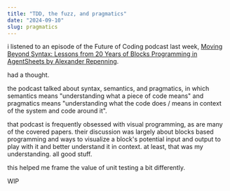 ```yaml
---
title: "TDD, the fuzz, and pragmatics"
date: "2024-09-10"
slug: pragmatics
---
```


i listened to an episode of the Future of Coding podcast last week, [Moving Beyond Syntax: Lessons from 20 Years of Blocks Programming in AgentSheets by Alexander Repenning](https://futureofcoding.org/episodes/073).

had a thought.

the podcast talked about syntax, semantics, and pragmatics, in which semantics means "understanding what a piece of code means" and pragmatics means "understanding what the code does / means in context of the system and code around it".

that podcast is frequently obsessed with visual programming, as are many of the covered papers. their discussion was largely about blocks based programming and ways to visualize a block's potential input and output to play with it and better understand it in context. at least, that was my understanding. all good stuff.

this helped me frame the value of unit testing a bit differently.

WIP

